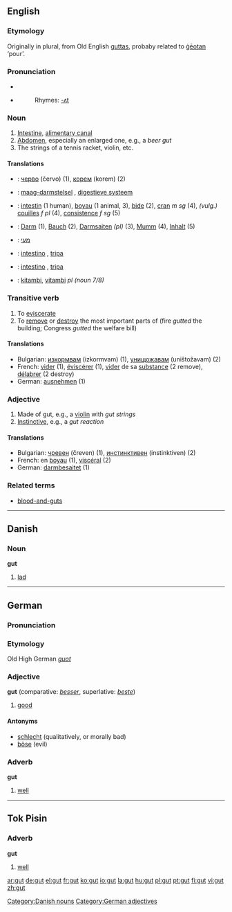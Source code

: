 {{see|GUT}}

==English==
{{see|guts}}

===Etymology===
Originally in plural, from Old English [[guttas]], probaby related to [[geotan|ġēotan]] ‘pour’.

===Pronunciation===
*{{IPA|/gʌt/}}
*{{audio|En-us-inlandnorth-gut.ogg|Audio (US-Inland North)}}
*:Rhymes: [[Rhymes:English:-ʌt|-ʌt]]

===Noun===
{{en-noun}}

# [[Intestine]], [[alimentary canal]]
# [[Abdomen]], especially an enlarged one, e.g., a ''beer gut''
# The strings of a tennis racket, violin, etc.

====Translations====
{{checktrans}}
<!--some translations belong at [[guts]]-->

*{{ttbc|Bulgarian}}: [[черво]] (červo) {{n}} (1), [[корем]] (korem) {{m}} (2)
*{{ttbc|Dutch}}: [[maag-darmstelsel]] {{n}}, [[digestieve systeem]] {{n}}
*{{ttbc|French}}: [[intestin]] {{m}} (1 human), [[boyau]] {{m}} (1 animal, 3), [[bide]] {{m}} (2), [[cran]] ''m sg'' (4), ''(vulg.)'' [[couille]]s ''f pl'' (4), [[consistence]] ''f sg'' (5)
*{{ttbc|German}}: [[Darm]] {{m}} (1), [[Bauch]] {{m}} (2), [[Darmsaiten]] ''(pl)'' {{f}} (3), [[Mumm]] {{m}} (4), [[Inhalt]] {{m}} (5)
*{{ttbc|Hebrew}}: [[מעי]] {{m}}
*{{ttbc|Portuguese}}: [[intestino]] {{m}}, [[tripa]] {{f}}
*{{ttbc|Spanish}}: [[intestino]] {{m}}, [[tripa]] {{f}}
*{{ttbc|Swahili}}: [[kitambi]], [[vitambi]] ''pl (noun 7/8)''

===Transitive verb===
{{en-verb|gut|t|ed}}

# To [[eviscerate]]
# To [[remove]] or [[destroy]] the most important parts of (fire ''gutted'' the building; Congress ''gutted'' the welfare bill)

====Translations====
*Bulgarian: [[изкормвам]] (izkormvam) (1), [[унищожавам]] (uništožavam) (2)
*French: [[vider]] (1), [[éviscérer]] (1), [[vider]] de sa [[substance]] (2 remove), [[délabrer]] (2 destroy)
*German: [[ausnehmen]] (1) 

===Adjective===
{{en-ad|gut}}

# Made of gut, e.g., a [[violin]] with ''gut strings''
# [[instinctive|Instinctive]], e.g., a ''gut reaction''

====Translations====
*Bulgarian: [[чревен]] (čreven) (1), [[инстинктивен]] (instinktiven) (2)
*French: en [[boyau]] (1), [[viscéral]] (2)
*German: [[darmbesaitet]] (1)

===Related terms===
*[[blood-and-guts]]


----

==Danish==

===Noun===
'''gut'''

# [[lad]]

[[Category:Danish nouns]]


----

==German==

===Pronunciation===
{{IPA|/gu:t/}}
===Etymology===
Old High German ''[[guot]]''
===Adjective===
'''gut''' (comparative: ''[[besser]]'', superlative: ''[[beste]]'')

# [[good]]

====Antonyms====
*[[schlecht]] (qualitatively, or morally bad)
*[[böse]] (evil)

===Adverb===
'''gut'''

# [[well]]

[[Category:German adjectives]]


----

==Tok Pisin==

===Adverb===
'''gut'''

# [[well]]

[[ar:gut]]
[[de:gut]]
[[el:gut]]
[[fr:gut]]
[[ko:gut]]
[[io:gut]]
[[la:gut]]
[[hu:gut]]
[[pl:gut]]
[[pt:gut]]
[[fi:gut]]
[[vi:gut]]
[[zh:gut]]
